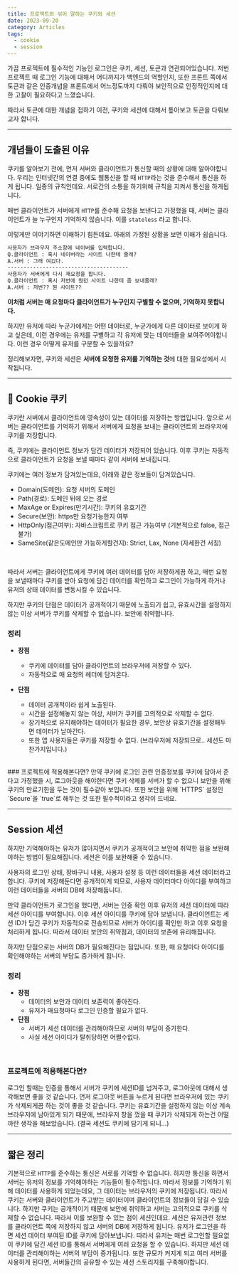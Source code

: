 ```yaml
---
title: 프로젝트와 섞어 말하는 쿠키와 세션
date: 2023-09-20
category: Articles
tags:
  - cookie
  - session
---
```


가끔 프로젝트에 필수적인 기능인 로그인은 쿠키, 세션, 토큰과 연관되어있습니다.
저번 프로젝트 때 로그인 기능에 대해서 어디까지가 백엔드의 역할인지, 또한 프론트 쪽에서 토큰과 같은 인증개념을
프론트에서 어느정도까지 다뤄야 보안적으로 안정적인지에 대한 고찰이 필요하다고 느꼈습니다.

따라서 토큰에 대한 개념을 접하기 이전, 쿠키와 세션에 대해서 톺아보고 토큰을 다뤄보고자 합니다.

---
## 개념들이 도출된 이유
쿠키를 알아보기 전에, 먼저 서버와 클라이언트가 통신할 때의 상황에 대해 알아야합니다.
우리는 인터넷간의 연결 중에도 웹통신을 할 때 `HTTP`라는 것을 준수해서 통신을 하게 됩니다.
일종의 규칙인데요. 서로간의 소통을 하기위해 규칙을 지켜서 통신을 하게됩니다.

매번 클라이언트가 서버에게 `HTTP`를 준수해 요청을 보낸다고 가정했을 때,
서버는 클라이언트가 늘 누구인지 기억하지 않습니다. 이를 `stateless` 라고 합니다.

이렇게만 이야기하면 이해하기 힘든데요. 아래의 가정된 상황을 보면 이해가 쉽습니다.

```txt
사용자가 브라우저 주소창에 네이버를 입력합니다.
Q.클라이언트 : 혹시 네이버라는 사이트 나한테 줄래?
A.서버 : 그래 여깄다.
--------------------------------------
사용자가 서버에게 다시 재요청을 합니다.
Q.클라이언트 : 혹시 저번에 줬던 사이트 나한테 좀 보내줄래?
A.서버 : 저번?? 뭔 사이트??
```

**이처럼 서버는 매 요청마다 클라이언트가 누구인지 구별할 수 없으며, 기억하지 못합니다.**

하지만 유저에 따라 누군가에게는 어떤 데이터로, 누군가에게 다른 데이터로 보이게 하고 싶은데,
이런 경우에는 유저를 구별하고 각 유저에 맞는 데이터들을 보여주어야합니다.
이런 경우 어떻게 유저를 구분할 수 있을까요?

정리해보자면, 쿠키와 세션은 **서버에 요청한 유저를 기억하는 것**에 대한 필요성에서 시작됩니다.

---

## 🍪 Cookie 쿠키
쿠키란 서버에서 클라이언트에 영속성이 있는 데이터를 저장하는 방법입니다.
앞으로 서버는 클라이언트를 기억하기 위해서 서버에게 요청을 보내는 클라이언트의 브라우저에 쿠키를 저장합니다.

즉, 쿠키에는 클라이언트 정보가 담긴 데이터가 저장되어 있습니다.
이후 쿠키는 자동적으로 클라이언트가 요청을 보낼 때마다 같이 서버에 보내집니다. 

쿠키에는 여러 정보가 담겨있는데요, 아래와 같은 정보들이 담겨있습니다.
- Domain(도메인): 요청 서버의 도메인
- Path(경로): 도메인 뒤에 오는 경로
- MaxAge or Expires(만기시간): 쿠키의 유효기간
- Secure(보안): https만 요청가능한지 여부
- HttpOnly(접근여부): 자바스크립트로 쿠키 접근 가능여부 (기본적으로 false, 접근불가)
- SameSite(같은도메인만 가능하게할건지): Strict, Lax, None (자세한건 서칭)
<br/>

따라서 서버는 클라이언트에게 쿠키에 여러 데이터를 담아 저장하게끔 하고, 매번 요청을 보낼때마다 쿠키를 받아 요청에 담긴 데이터를 확인하고 로그인이 가능하게 하거나 유저의 상태 데이터를 변동시킬 수 있습니다.

하지만 쿠키의 단점은 데이터가 공개적이기 때문에 노출되기 쉽고, 유효시간을 설정하지 않는 이상 서버가 쿠키를 삭제할 수 없습니다. 보안에 취약합니다.
<br/>

### 정리

- **장점**
  - 쿠키에 데이터를 담아 클라이언트의 브라우저에 저장할 수 있다.
  - 자동적으로 매 요청의 헤더에 담겨온다.

- **단점**
  - 데이터 공개적이라 쉽게 노출된다.
  - 시간을 설정해놓지 않는 이상, 서버가 쿠키를 고의적으로 삭제할 수 없다.
  - 장기적으로 유지해야하는 데이터가 필요한 경우, 보안상 유효기간을 설정해두면 데이터가 날아간다.
  - 또한 앱 사용자들은 쿠키를 저장할 수 없다. (브라우저에 저장되므로.. 세션도 마찬가지입니다.)

<br />
### 프로젝트에 적용해본다면?
만약 쿠키에 로그인 관련 인증정보를 쿠키에 담아서 준다고 가정했을 시, 로그아웃을 해야한다면 쿠키 삭제를 서버가 할 수 없으니 보안을 위해 쿠키의 만료기한을 두는 것이 필수같아 보입니다.
또한 보안을 위해 `HTTPS` 설정인 `Secure`을 `true`로 해두는 것 또한 필수적이라고 생각이 드네요.

---

## Session 세션

하지만 기억해야하는 유저가 많아지면서 쿠키가 공개적이고 보안에 취약한 점을 보완해야하는 방법이 필요해집니다.
세션은 이를 보완해줄 수 있습니다.

사용자의 로그인 상태, 장바구니 내용, 사용자 설정 등 이런 데이터들을 세션 데이터라고 합니다.
쿠키에 저장해둔다면 공개적이게 되므로, 사용자 데이터마다 아이디를 부여하고 이런 데이터들을 서버의 DB에 저장해둡니다.

만약 클라이언트가 로그인을 했다면, 서버는 인증 확인 이후 유저의 세션 데이터에 따라 세션 아이디를 부여합니다.
이후 세션 아이디를 쿠키에 담아 보냅니다.
클라이언트는 세션 ID가 담긴 쿠키가 자동적으로 전송되므로 서버가 아이디를 확인만 하고 이후 요청을 처리하게 됩니다.
따라서 데이터 보안의 취약점과, 데이터의 보존에 유리해집니다.

하지만 단점으로는 서버의 DB가 필요해진다는 점입니다. 또한, 매 요청마다 아이디를 확인해야하는 서버의 부담도 증가하게 됩니다.
<br/>
### 정리
- **장점**
  - 데이터의 보안과 데이터 보존력이 좋아진다.
  - 유저가 매요청마다 로그인 인증할 필요가 없다.
- **단점**
  - 서버가 세션 데이터를 관리해야하므로 서버의 부담이 증가한다.
  - 사실 세션 아이디가 탈취당하면 어쩔수없다.
<br />

### 프로젝트에 적용해본다면?
로그인 할때는 인증을 통해서 서버가 쿠키에 세션ID를 넘겨주고, 로그아웃에 대해서 생각해보면 좋을 것 같습니다. 먼저 로그아웃 버튼을 누르게 된다면 브라우저에 있는 쿠키가 삭제되게끔 하는 것이 좋을 것 같습니다. 쿠키는 유효기간을 설정하지 않는 이상 계속 브라우저에 남아있게 되기 때문에, 브라우저 창을 껐을 때 쿠키가 삭제되게 하는건 어떨까란 생각을 해보았습니다. (결국 세션도 쿠키에 담기게 되니...)

---
## 짧은 정리
기본적으로 `HTTP`를 준수하는 통신은 서로를 기억할 수 없습니다. 하지만 통신을 하면서 서버는 유저의 정보를 기억해야하는 기능들이 필수적입니다. 따라서 정보를 기억하기 위해 데이터를 사용하게 되었는데요, 그 데이터는 브라우저의 쿠키에 저장됩니다. 따라서 쿠키는 서버와 클라이언트가 주고받는 데이터이며 클라이언트의 정보들이 담길 수 있습니다. 하지만 쿠키는 공개적이기 때문에 보안에 취약하고 서버는 고의적으로 쿠키를 삭제할 수 없습니다. 따라서 이를 보완할 수 있는 점이 세션인데요. 세션은 유저관련 정보를 클라이언트 쪽에 저장하지 않고 서버의 DB에 저장하게 됩니다. 유저가 로그인을 하면 세션 데이터 부여된 ID를 쿠키에 담아보냅니다. 따라서 유저는 매번 로그인할 필요없이 쿠키에 담긴 세션 ID를 통해서 서버에게 여러 요청을 할 수 있습니다. 하지만 세션 데이터를 관리해야하는 서버의 부담이 증가됩니다. 또한 규모가 커지게 되고 여러 서버를 사용하게 된다면, 서버들간의 공유할 수 있는 세션 스토리지를 구축해야합니다.